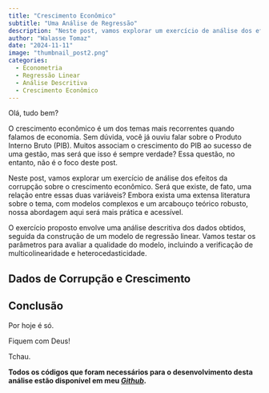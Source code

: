 ```yaml
---
title: "Crescimento Econômico"
subtitle: "Uma Análise de Regressão"
description: "Neste post, vamos explorar um exercício de análise dos efeitos da corrupção sobre o crescimento econômico. Será que existe, de fato, uma relação entre essas duas variáveis?"
author: "Walasse Tomaz"
date: "2024-11-11"
image: "thumbnail_post2.png"
categories:
  - Econometria
  - Regressão Linear
  - Análise Descritiva
  - Crescimento Econômico
---
```


Olá, tudo bem?

O crescimento econômico é um dos temas mais recorrentes quando falamos de economia. Sem dúvida, você já ouviu falar sobre o Produto Interno Bruto (PIB). Muitos associam o crescimento do PIB ao sucesso de uma gestão, mas será que isso é sempre verdade? Essa questão, no entanto, não é o foco deste post.

Neste post, vamos explorar um exercício de análise dos efeitos da corrupção sobre o crescimento econômico. Será que existe, de fato, uma relação entre essas duas variáveis? Embora exista uma extensa literatura sobre o tema, com modelos complexos e um arcabouço teórico robusto, nossa abordagem aqui será mais prática e acessível.

O exercício proposto envolve uma análise descritiva dos dados obtidos, seguida da construção de um modelo de regressão linear. Vamos testar os parâmetros para avaliar a qualidade do modelo, incluindo a verificação de multicolinearidade e heterocedasticidade.

## **Dados de Corrupção e Crescimento**

## **Conclusão**

Por hoje é só.

Fiquem com Deus!

Tchau.

**Todos os códigos que foram necessários para o desenvolvimento desta análise estão disponível em meu [_Github_](https://github.com/Walassseee/Walassseee.github.io/tree/main/posts/economic_development).**
